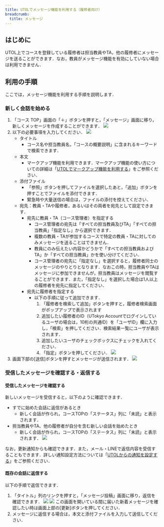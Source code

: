 ```yaml
---
title: UTOLでメッセージ機能を利用する（履修者向け）
breadcrumb:
  title: メッセージ
---
```


## はじめに

UTOL上でコースを登録している履修者は担当教員やTA，他の履修者にメッセージを送ることができます．なお，教員がメッセージ機能を有効にしていない場合は利用できません．

## 利用の手順

ここでは，メッセージ機能を利用する手順を説明します．

### 新しく会話を始める

1. 「コース TOP」画面の「＋」ボタンを押すと，「メッセージ」画面に移り，新しくメッセージを作成することができます．
   ![](course-top.png)
2. 以下の必要事項を入力してください．
   ![](message-create.png)
    * タイトル
      * コース名や担当教員名，「コースの概要説明」に含まれるキーワードで検索できます．
    * 本文
      * マークアップ機能を利用できます．マークアップ機能の使い方についての詳細は「[UTOLでマークアップ機能を利用する](../../markup/)」をご参照ください．
    * 添付ファイル
      * 「参照」ボタンを押してファイルを選択したあと，「追加」ボタンを押すことでファイルを添付できます．
      * 緊急時や大量送信の場合は，ファイルの添付を控えてください．
    * 宛先：教員・TAや履修者，あるいはその両者を宛先として設定できます．
      * 宛先に教員・TA（コース管理者）を指定する
        * コース管理者の宛先は「すべての担当教員及びTA」「すべての担当教員」「指定なし」から選択できます．    
        * 複数の教員・TAが参加するコースで特定の教員・TAに対してのみメッセージを送ることはできません．
        * 教員にのみ伝えたい内容かどうかで「すべての担当教員およびTA」か「すべての担当教員」かを使い分けてください．      
        * コース管理者の宛先に「指定なし」を選択すると，履修者同士のメッセージのやりとりとなります．なおこの時，担当教員やTAはメッセージに参加できませんが，担当教員はメッセージを閲覧することができます．また，「指定なし」を選択した場合は1人以上の履修者を宛先に指定してください．
      * 宛先に履修者を指定する
        * 以下の手順に従って追加できます．
          1. 「履修者を検索して追加」ボタンを押すと，履修者検索画面がポップアップで表示されます
          2. 追加したい履修者のID（UTokyo Accountでログインしているユーザの場合は，10桁の共通ID）を「ユーザID」欄に入力し，「検索」を押してください．検索結果一覧にユーザが表示されます．
          3. 追加したいユーザのチェックボックスにチェックを入れてください．
          4. 「指定」ボタンを押してください．
       ![](message-to-enrolled-students.png)
3. 画面下部の[送信]ボタンを押すとメッセージが送信されます．
   ![](message-sending.png)

### 受信したメッセージを確認する・返信する

#### 受信したメッセージを確認する

新しいメッセージを受信すると，以下のように確認できます．
* すでに始めた会話に返信があるとき
  * 新しく会話が作られ，コースTOPの「ステータス」列に「未読」と表示されます．
* 担当教員やTA、他の履修者が自分を含む新しい会話を始めたとき
  * 新しく会話が作られ，コースTOPの「ステータス」列に「未読」と表示されます．
![](message-status.png)

なお，更新通知からも確認できます．また，メール・LINEで返信内容を受信することもできます．詳しい通知設定方法については「[UTOLからの通知を設定する](../../notification/)」をご参照ください． 

#### 既存の会話に返信する

以下の手順で返信できます．
1. 「タイトル」列のリンクを押すと，「メッセージ投稿」画面に移り，返信を確認できます．
   ![](message-title.png)
   ![](response-create.png)
   この画面を開いている間に届いた新着メッセージを確認したい時は画面上部の[更新]ボタンを押してください．
2. メッセージに返信する場合は，本文と添付ファイルを入力して送信してください．
